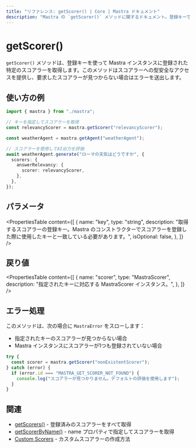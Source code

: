 ```yaml
---
title: "リファレンス: getScorer() | Core | Mastra ドキュメント"
description: "Mastra の `getScorer()` メソッドに関するドキュメント。登録キーで特定のスコアラーを取得します。"
---
```


# getScorer()

`getScorer()` メソッドは、登録キーを使って Mastra インスタンスに登録された特定のスコアラーを取得します。このメソッドはスコアラーへの型安全なアクセスを提供し、要求したスコアラーが見つからない場合はエラーを送出します。

## 使い方の例

```typescript
import { mastra } from "./mastra";

// キーを指定してスコアラーを取得
const relevancyScorer = mastra.getScorer("relevancyScorer");

const weatherAgent = mastra.getAgent("weatherAgent");

// スコアラーを使用してAI出力を評価
await weatherAgent.generate("ローマの天気はどうですか", {
  scorers: {
    answerRelevancy: {
      scorer: relevancyScorer,
    },
  },
});
```


## パラメータ

<PropertiesTable
  content={[
    {
      name: "key",
      type: "string",
      description:
        "取得するスコアラーの登録キー。Mastra のコンストラクターでスコアラーを登録した際に使用したキーと一致している必要があります。",
      isOptional: false,
    },
  ]}
/>

## 戻り値

<PropertiesTable
  content={[
    {
      name: "scorer",
      type: "MastraScorer",
      description:
        "指定されたキーに対応する MastraScorer インスタンス。",
    },
  ]}
/>

## エラー処理

このメソッドは、次の場合に `MastraError` をスローします：

* 指定されたキーのスコアラーが見つからない場合
* Mastra インスタンスにスコアラーが1つも登録されていない場合

```typescript
try {
  const scorer = mastra.getScorer("nonExistentScorer");
} catch (error) {
  if (error.id === "MASTRA_GET_SCORER_NOT_FOUND") {
    console.log("スコアラーが見つかりません。デフォルトの評価を使用します");
  }
}
```


## 関連

- [getScorers()](/reference/core/getScorers) - 登録済みのスコアラーをすべて取得
- [getScorerByName()](/reference/core/getScorerByName) - name プロパティで指定してスコアラーを取得
- [Custom Scorers](/docs/scorers/custom-scorers) - カスタムスコアラーの作成方法